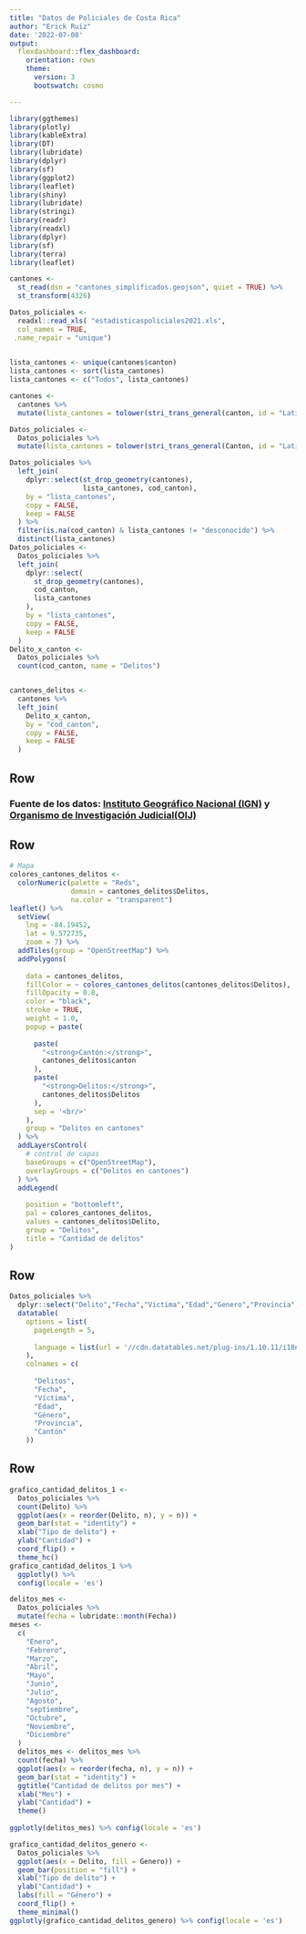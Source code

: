 ---
title: "Datos de Policiales de Costa Rica"
author: "Erick Ruiz"
date: '2022-07-08'
output: 
  flexdashboard::flex_dashboard:
    orientation: rows
    theme:
      version: 3
      bootswatch: cosmo

---



```{r paquetes, message= FALSE}
library(ggthemes) 
library(plotly) 
library(kableExtra) 
library(DT) 
library(lubridate)
library(dplyr)
library(sf)
library(ggplot2)
library(leaflet)
library(shiny)
library(lubridate)
library(stringi) 
library(readr) 
library(readxl) 
library(dplyr) 
library(sf) 
library(terra) 
library(leaflet) 
```

```{r lectura-datos-cantones}


cantones <-
  st_read(dsn = "cantones_simplificados.geojson", quiet = TRUE) %>%
  st_transform(4326)
```

```{r lectura-datos-policiales}


Datos_policiales <-
  readxl::read_xls( "estadisticaspoliciales2021.xls", 
  col_names = TRUE,
 .name_repair = "unique")
 
```


```{r lista-cantones}
lista_cantones <- unique(cantones$canton)
lista_cantones <- sort(lista_cantones)
lista_cantones <- c("Todos", lista_cantones)
```


```{r Union, message = FALSE}

cantones <-
  cantones %>%
  mutate(lista_cantones = tolower(stri_trans_general(canton, id = "Latin-ASCII")))

Datos_policiales <-
  Datos_policiales %>%
  mutate(lista_cantones = tolower(stri_trans_general(Canton, id = "Latin-ASCII")))

Datos_policiales %>%
  left_join(
    dplyr::select(st_drop_geometry(cantones),
                  lista_cantones, cod_canton),
    by = "lista_cantones",
    copy = FALSE,
    keep = FALSE
  ) %>%
  filter(is.na(cod_canton) & lista_cantones != "desconocido") %>% 
  distinct(lista_cantones) 
Datos_policiales <-
  Datos_policiales %>%
  left_join(
    dplyr::select(
      st_drop_geometry(cantones),
      cod_canton,
      lista_cantones
    ),
    by = "lista_cantones",
    copy = FALSE,
    keep = FALSE
  )
Delito_x_canton <-
  Datos_policiales %>%
  count(cod_canton, name = "Delitos")


cantones_delitos <-
  cantones %>%
  left_join(
    Delito_x_canton,
    by = "cod_canton",
    copy = FALSE,
    keep = FALSE
  )

```

 Row {data-height=10}
-----------------------------------------------------------------------


### **Fuente de los datos: [Instituto Geográfico Nacional (IGN)](http://geos.snitcr.go.cr/be/IGN_5/wfs) y [Organismo de Investigación Judicial(OIJ)](https://sitiooij.poder-judicial.go.cr/index.php/ayuda/servicios-policiales/servicios-a-organizaciones/indice-de-transparencia-del-sector-publico-costarricense/datos-abiertos)  **


Row {data-height=590}
-----------------------------------------------------------------------
```{r mapa, message = FALSE}
# Mapa
colores_cantones_delitos <-
  colorNumeric(palette = "Reds",
               domain = cantones_delitos$Delitos,
               na.color = "transparent")
leaflet() %>%
  setView(
    lng = -84.19452,
    lat = 9.572735,
    zoom = 7) %>%
  addTiles(group = "OpenStreetMap") %>% 
  addPolygons(
    
    data = cantones_delitos,
    fillColor = ~ colores_cantones_delitos(cantones_delitos$Delitos),
    fillOpacity = 0.8,
    color = "black",
    stroke = TRUE,
    weight = 1.0,
    popup = paste(
      
      paste(
        "<strong>Cantón:</strong>",
        cantones_delitos$canton
      ),
      paste(
        "<strong>Delitos:</strong>",
        cantones_delitos$Delitos
      ),
      sep = '<br/>'
    ),
    group = "Delitos en cantones"
  ) %>%
  addLayersControl(
    # control de capas
    baseGroups = c("OpenStreetMap"),
    overlayGroups = c("Delitos en cantones")
  ) %>%
  addLegend(
    
    position = "bottomleft",
    pal = colores_cantones_delitos,
    values = cantones_delitos$Delito,
    group = "Delitos",
    title = "Cantidad de delitos"
)
```


Row {data-height=500}
-----------------------------------------------------------------------
```{r Tabla, message=FALSE }


  
Datos_policiales %>%
  dplyr::select("Delito","Fecha","Victima","Edad","Genero","Provincia","Canton") %>%
  datatable(
    options = list(
      pageLength = 5,
    
      language = list(url = '//cdn.datatables.net/plug-ins/1.10.11/i18n/Spanish.json') 
    ),
    colnames = c(
      
      "Delitos",
      "Fecha",
      "Víctima",
      "Edad",
      "Género",
      "Provincia",
      "Cantón"
    ))

```

Row {data-height=400}
-----------------------------------------------------------------------

```{r Grafico_cantidad_delito_1, message=FALSE}
grafico_cantidad_delitos_1 <-
  Datos_policiales %>%
  count(Delito) %>% 
  ggplot(aes(x = reorder(Delito, n), y = n)) +
  geom_bar(stat = "identity") +
  xlab("Tipo de delito") +
  ylab("Cantidad") +
  coord_flip() +
  theme_hc() 
grafico_cantidad_delitos_1 %>%
  ggplotly() %>% 
  config(locale = 'es')
```


```{r Grafico_delito_mes}
delitos_mes <-
  Datos_policiales %>%
  mutate(fecha = lubridate::month(Fecha))
meses <-
  c(
    "Enero",
    "Febrero",
    "Marzo",
    "Abril",
    "Mayo",
    "Junio",
    "Julio",
    "Agosto",
    "septiembre",
    "Octubre",
    "Noviembre",
    "Diciembre"
  )
  delitos_mes <- delitos_mes %>%
  count(fecha) %>%
  ggplot(aes(x = reorder(fecha, n), y = n)) +
  geom_bar(stat = "identity") +
  ggtitle("Cantidad de delitos por mes") +
  xlab("Mes") +
  ylab("Cantidad") +
  theme()
  
ggplotly(delitos_mes) %>% config(locale = 'es')
```

```{r Grafico_cantidad_delitos_genero}
grafico_cantidad_delitos_genero <-
  Datos_policiales %>%
  ggplot(aes(x = Delito, fill = Genero)) +
  geom_bar(position = "fill") +
  xlab("Tipo de delito") +
  ylab("Cantidad") +
  labs(fill = "Género") +
  coord_flip() +
  theme_minimal()
ggplotly(grafico_cantidad_delitos_genero) %>% config(locale = 'es')
  
```

